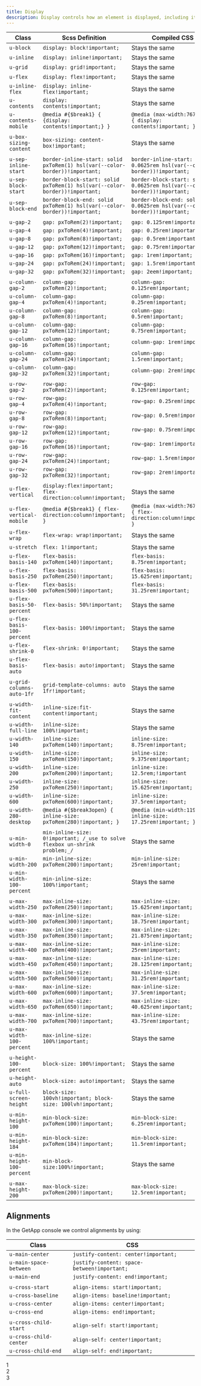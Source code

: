 ```yaml
---
title: Display
description: Display controls how an element is displayed, including its alignment, spacing and size.
---
```


| Class                      | Scss Definition                                                                         | Compiled CSS                                                                |
| -------------------------- | --------------------------------------------------------------------------------------- | --------------------------------------------------------------------------- |
| `u-block`                  | `display: block!important;`                                                             | Stays the same                                                              |
| `u-inline`                 | `display: inline!important;`                                                            | Stays the same                                                              |
| `u-grid`                   | `display: grid!important;`                                                              | Stays the same                                                              |
| `u-flex`                   | `display: flex!important;`                                                              | Stays the same                                                              |
| `u-inline-flex`            | `display: inline-flex!important;`                                                       | Stays the same                                                              |
| `u-contents`               | `display: contents!important;`                                                          | Stays the same                                                              |
| `u-contents-mobile`        | `@media #{$break1} { {display: contents!important;} }`                                  | `@media (max-width:767.99px) { display: contents!important; }`              |
|                            |                                                                                         |                                                                             |
| `u-box-sizing-content`     | `box-sizing: content-box!important;`                                                    | Stays the same                                                              |
|                            |                                                                                         |                                                                             |
| `u-sep-inline-start`       | `border-inline-start: solid pxToRem(1) hsl(var(--color-border))!important;`             | `border-inline-start: solid 0.0625rem hsl(var(--color-border))!important;`  |
| `u-sep-block-start`        | `border-block-start: solid pxToRem(1) hsl(var(--color-border))!important;`              | `border-block-start: solid 0.0625rem hsl(var(--color-border))!important;`   |
| `u-sep-block-end`          | `border-block-end: solid pxToRem(1) hsl(var(--color-border))!important;`                | `border-block-end: solid 0.0625rem hsl(var(--color-border))!important;`     |
|                            |                                                                                         |                                                                             |
| `u-gap-2`                  | `gap: pxToRem(2)!important;`                                                            | `gap: 0.125rem!important;`                                                            |
| `u-gap-4`                  | `gap: pxToRem(4)!important;`                                                            | `gap: 0.25rem!important;`                                                             |
| `u-gap-8`                  | `gap: pxToRem(8)!important;`                                                            | `gap: 0.5rem!important;`                                                              |
| `u-gap-12`                 | `gap: pxToRem(12)!important;`                                                           | `gap: 0.75rem!important;`                                                             |
| `u-gap-16`                 | `gap: pxToRem(16)!important;`                                                           | `gap: 1rem!important;`                                                                |
| `u-gap-24`                 | `gap: pxToRem(24)!important;`                                                           | `gap: 1.5rem!important;`                                                              |
| `u-gap-32`                 | `gap: pxToRem(32)!important;`                                                           | `gap: 2eem!important;`                                                                |
|                            |                                                                                         |                                                                                       |
| `u-column-gap-2`           | `column-gap: pxToRem(2)!important;`                                                     | `column-gap: 0.125rem!important;`                                                     |
| `u-column-gap-4`           | `column-gap: pxToRem(4)!important;`                                                     | `column-gap: 0.25rem!important;`                                                      |
| `u-column-gap-8`           | `column-gap: pxToRem(8)!important;`                                                     | `column-gap: 0.5rem!important;`                                                       |
| `u-column-gap-12`          | `column-gap: pxToRem(12)!important;`                                                    | `column-gap: 0.75rem!important;`                                                      |
| `u-column-gap-16`          | `column-gap: pxToRem(16)!important;`                                                    | `column-gap: 1rem!important;`                                                         |
| `u-column-gap-24`          | `column-gap: pxToRem(24)!important;`                                                    | `column-gap: 1.5rem!important;`                                                       |
| `u-column-gap-32`          | `column-gap: pxToRem(32)!important;`                                                    | `column-gap: 2rem!important;`                                                         |
|                            |                                                                                         |                                                                                       |
| `u-row-gap-2`              | `row-gap: pxToRem(2)!important;`                                                        | `row-gap: 0.125rem!important;`                                                        |
| `u-row-gap-4`              | `row-gap: pxToRem(4)!important;`                                                        | `row-gap: 0.25rem!important;`                                                         |
| `u-row-gap-8`              | `row-gap: pxToRem(8)!important;`                                                        | `row-gap: 0.5rem!important;`                                                          |
| `u-row-gap-12`             | `row-gap: pxToRem(12)!important;`                                                       | `row-gap: 0.75rem!important;`                                                         |
| `u-row-gap-16`             | `row-gap: pxToRem(16)!important;`                                                       | `row-gap: 1rem!important;`                                                            |
| `u-row-gap-24`             | `row-gap: pxToRem(24)!important;`                                                       | `row-gap: 1.5rem!important;`                                                          |
| `u-row-gap-32`             | `row-gap: pxToRem(32)!important;`                                                       | `row-gap: 2rem!important;`                                                            |
|                            |                                                                                         |                                                                                       |
| `u-flex-vertical`          | `display:flex!important; flex-direction:column!important;`                              | Stays the same                                                                        |
| `u-flex-vertical-mobile`   | `@media #{$break1} { flex-direction:column!important; }`                                | `@media (max-width:767.99px) { flex-direction:column!important; }`                    |
| `u-flex-wrap`              | `flex-wrap: wrap!important;`                                                            | Stays the same                                                                        |
| `u-stretch`                | `flex: 1!important;`                                                                    | Stays the same                                                                        |
| `u-flex-basis-140`         | `flex-basis: pxToRem(140)!important;`                                                   | `flex-basis: 8.75rem!important;`                                                      |
| `u-flex-basis-250`         | `flex-basis: pxToRem(250)!important;`                                                   | `flex-basis: 15.625rem!important;`                                                    |
| `u-flex-basis-500`         | `flex-basis: pxToRem(500)!important;`                                                   | `flex-basis: 31.25rem!important;`                                                     |
| `u-flex-basis-50-percent`  | `flex-basis: 50%!important;`                                                            | Stays the same                                                                        |
| `u-flex-basis-100-percent` | `flex-basis: 100%!important;`                                                           | Stays the same                                                                        |
| `u-flex-shrink-0`          | `flex-shrink: 0!important;`                                                             | Stays the same                                                                        |
| `u-flex-basis-auto`        | `flex-basis: auto!important;`                                                           | Stays the same                                                                        |
|                            |                                                                                         |                                                                                       |
| `u-grid-columns-auto-1fr`  | `grid-template-columns: auto 1fr!important;`                                            | Stays the same                                                                        |
|                            |                                                                                         |                                                                                       |
| `u-width-fit-content`      |  `inline-size:fit-content!important;`                                                   | Stays the same                                                                        |
| `u-width-full-line`        | `inline-size: 100%!important;`                                                          | Stays the same                                                                        |
| `u-width-140`              | `inline-size: pxToRem(140)!important;`                                                  | `inline-size: 8.75rem!important;`                                                     |
| `u-width-150`              | `inline-size: pxToRem(150)!important;`                                                  | `inline-size: 9.375rem!important;`                                                    |
| `u-width-200`              | `inline-size: pxToRem(200)!important;`                                                  | `inline-size: 12.5rem;!important`                                                     |
| `u-width-250`              | `inline-size: pxToRem(250)!important;`                                                  | `inline-size: 15.625rem!important;`                                                   |
| `u-width-600`              | `inline-size: pxToRem(600)!important;`                                                  | `inline-size: 37.5rem!important;`                                                     |
| `u-width-280-desktop`      | `@media #{$break3open} { inline-size: pxToRem(280)!important; }`                        | `@media (min-width:1199px) { inline-size: 17.25rem!important; }`                      |
|                            |                                                                                         |                                                                                                 |
| `u-min-width-0`            | `min-inline-size: 0!important; /_use to solve flexbox un-shrink problem;_/`             | Stays the same                                                                        |
| `u-min-width-200`          | `min-inline-size: pxToRem(200)!important; `                                             | `min-inline-size: 25rem!important;`                                                   |
| `u-min-width-100-percent`  | `min-inline-size: 100%!important;`                                                      | Stays the same                                                                        |
|                            |                                                                                         |                                                                                       |
| `u-max-width-250`          | `max-inline-size: pxToRem(250)!important;`                                              | `max-inline-size: 15.625rem!important;`                                               |
| `u-max-width-300`          | `max-inline-size: pxToRem(300)!important;`                                              | `max-inline-size: 18.75rem!important;`                                                |
| `u-max-width-350`          | `max-inline-size: pxToRem(350)!important;`                                              | `max-inline-size: 21.875rem!important;`                                               |
| `u-max-width-400`          | `max-inline-size: pxToRem(400)!important;`                                              | `max-inline-size: 25rem!important;`                                                   |
| `u-max-width-450`          | `max-inline-size: pxToRem(450)!important;`                                              | `max-inline-size: 28.125rem!important;`                                               |
| `u-max-width-500`          | `max-inline-size: pxToRem(500)!important;`                                              | `max-inline-size: 31.25rem!important;`                                                |
| `u-max-width-600`          | `max-inline-size: pxToRem(600)!important;`                                              | `max-inline-size: 37.5rem!important;`                                                 |
| `u-max-width-650`          | `max-inline-size: pxToRem(650)!important;`                                              | `max-inline-size: 40.625rem!important;`                                               |
| `u-max-width-700`          | `max-inline-size: pxToRem(700)!important;`                                              | `max-inline-size: 43.75rem!important;`                                                |
| `u-max-width-100-percent`  | `max-inline-size: 100%!important;`                                                      | Stays the same                                                                        |
|                            |                                                                                         |                                                                                       |
| `u-height-100-percent`     | `block-size: 100%!important;`                                                           | Stays the same                                                                        |
| `u-height-auto`            | `block-size: auto!important;`                                                           | Stays the same                                                                        |
| `u-full-screen-height`     | `block-size: 100vh!important; block-size: 100lvh!important;`                            | Stays the same                                                                        |
|                            |                                                                                         |                                                                                       |
| `u-min-height-100`         | `min-block-size: pxToRem(100)!important;`                                               | `min-block-size: 6.25rem!important;`                                                  |
| `u-min-height-184`         | `min-block-size: pxToRem(184)!important;`                                               | `min-block-size: 11.5rem!important;`                                                  |
| `u-min-height-100-percent` | `min-block-size:100%!important;`                                                        | Stays the same                                                                        |
|                            |                                                                                         |                                                                                       |
| `u-max-height-200`         | `max-block-size: pxToRem(200)!important;`                                               | `max-block-size: 12.5rem!important;`                                                  |

## Alignments

In the GetApp console we control alignments by using:

| Class                  | CSS                                         |
| ---------------------- | ------------------------------------------- |
| `u-main-center`        | `justify-content: center!important;`        |
| `u-main-space-between` | `justify-content: space-between!important;` |
| `u-main-end`           | `justify-content: end!important;`           |
|                        |                                             |
| `u-cross-start`        | `align-items: start!important;`             |
| `u-cross-baseline`     | `align-items: baseline!important;`          |
| `u-cross-center`       | `align-items: center!important;`            |
| `u-cross-end`          | `align-items: end!important;`               |
|                        |                                             |
| `u-cross-child-start`  | `align-self: start!important;`              |
| `u-cross-child-center` | `align-self: center!important;`             |
| `u-cross-child-end`    | `align-self: end!important;`                |

<Preview center>
  <div class="u-flex u-main-space-between u-min-width-100-percent card">
    <div class="box">1</div>
    <div class="box">2</div>
    <div class="box">3</div>
  </div>
</Preview>
